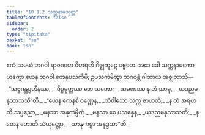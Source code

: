 ```yaml
---
title: "10.1.2 သက္ကနာမသုတ္တ"
tableOfContents: false
sidebar:
  order: 2
type: "tipitaka"
basket: "su"
book: "sn"
---
```



<DynamicBreadcrumb />

<Division number="236" book="sn" e="ch" v="18" p="314">

<Paragraph number="1455" book="sn">
ဧကံ သမယံ ဘဂဝါ ရာဇဂဟေ ဝိဟရတိ ဂိဇ္ဈကူဋေ ပဗ္ဗတေ. အထ ခေါ သက္ကနာမကော ယက္ခော ယေန ဘဂဝါ တေနုပသင်္ကမိ; ဥပသင်္ကမိတွာ ဘဂဝန္တံ ဂါထာယ အဇ္ဈဘာသိ—
</Paragraph>

<Paragraph number="1456" type="verses" book="sn">
_“သဗ္ဗဂန္ထပ္ပဟီနဿ,_  
_ဝိပ္ပမုတ္တဿ တေ သတော;_  
_သမဏဿ န တံ သာဓု,_  
_ယဒညမနုသာသသီ”တိ._  

</Paragraph>

<Paragraph number="1457" type="verses" book="sn">
_“ယေန ကေနစိ ဝဏ္ဏေန,_  
_သံဝါသော သက္က ဇာယတိ;_  
_န တံ အရဟတိ သပ္ပညော,_  
_မနသာ အနုကမ္ပိတုံ._  

</Paragraph>

<Paragraph number="1458" type="verses" book="sn">
_မနသာ စေ ပသန္နေန,_  
_ယဒညမနုသာသတိ;_  
_န တေန ဟောတိ သံယုတ္တော,_  
_ယာနုကမ္ပာ အနုဒ္ဒယာ”တိ._
</Paragraph>
</Division>